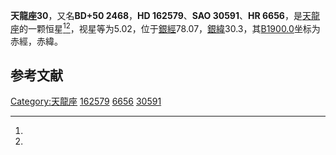 {{Starbox begin
| name = 天龍座30
}}
{{Starbox observe
| epoch = [[J2000.0|J2000.0]]
| constell = [[天龍座|天龍座]]<ref name=SIMBAD>{{cite web
 | url=http://simbad.u-strasbg.fr/simbad/sim-id?Ident=HR+6656
 | title =Pulsating variable Star
 | publisher=Centre de Données astronomiques de Strasbourg
 | work=SIMBAD
 | accessdate=2012-07-13}}</ref><ref name=DATA>{{cite web
 | url=http://vizier.u-strasbg.fr/viz-bin/VizieR-5?-out.add=.&-source=5050&-corr=PK=HR&-out.max=9999&HR=6656
 | title=VizieR Detailed Page
 | accessdate=2012-07-13
 | archive-date=2016-03-05
 | archive-url=https://web.archive.org/web/20160305010904/http://vizier.u-strasbg.fr/viz-bin/VizieR-5?-out.add=.&-source=5050&-corr=PK=HR&-out.max=9999&HR=6656
 | dead-url=no
 }}</ref>
| 星官 = 
| ra = {{RA|17|49|4.3}}<ref name=SIMBAD /><ref name=DATA />
| dec = {{DEC|+50|46|52}}<ref name=SIMBAD /><ref name=DATA />
| appmag_v = 5.02<ref name=SIMBAD /><ref name=DATA />
}}
{{Starbox character
| class = A2V<ref name=SIMBAD /><ref name=DATA />
| b-v = 0.02<ref name=SIMBAD /><ref name=DATA />
| u-b = 0.01<ref name=SIMBAD /><ref name=DATA />
| r-i = <ref name=SIMBAD /><ref name=DATA />
| variable = 
}}
{{Starbox astrometry
| radial_v = 0.01
| prop_mo_ra = -55
| parallax = -0.002
| p_error = 
}}
{{Starbox catalog
| names =BD+50 2468，[[SAO星表|SAO]] 30591，[[HD星表|HD]] 162579，[[HR星表|HR]] 6656}}
{{Starbox reference |Simbad=HR+6656}}
{{Starbox end}}

'''天龍座30'''，又名'''BD+50 2468'''，'''HD 162579'''、'''SAO 30591'''、'''HR 6656'''，是[[天龍座|天龍座]]的一颗恒星<ref name=SIMBAD /><ref name=DATA />，视星等为5.02，位于[[銀道座標系|銀經]]78.07，[[銀道座標系|銀緯]]30.3，其[[B1900.0|B1900.0]]坐标为赤經{{RA|17|46|41}}，赤緯{{DEC|+50|30.3|17}}。

== 参考文献 ==
{{reflist}}

{{star-stub}}

{{天龍座恒星}}
[[Category:天龍座|Category:天龍座]]
[[Category:HD和HDE天體|162579]]
[[Category:HR天體|6656]]
[[Category:SAO天體|30591]]